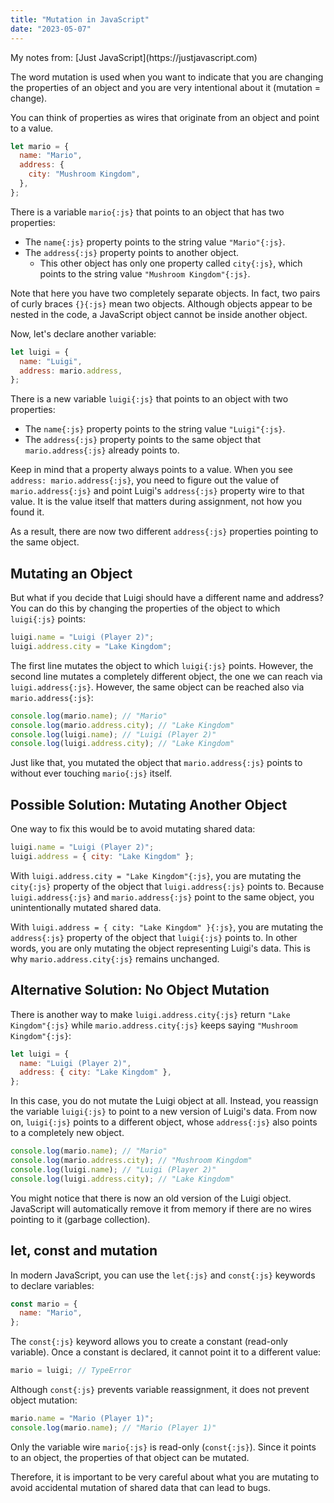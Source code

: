 ```yaml
---
title: "Mutation in JavaScript"
date: "2023-05-07"
---
```


<div className="info-bar">
  My notes from: [Just JavaScript](https://justjavascript.com)
</div>

The word mutation is used when you want to indicate that you are changing the properties of an object and you are very intentional about it (mutation = change).

You can think of properties as wires that originate from an object and point to a value.

```js
let mario = {
  name: "Mario",
  address: {
    city: "Mushroom Kingdom",
  },
};
```

There is a variable `mario{:js}` that points to an object that has two properties:

- The `name{:js}` property points to the string value `"Mario"{:js}`.
- The `address{:js}` property points to another object.
  - This other object has only one property called `city{:js}`, which points to the string value `"Mushroom Kingdom"{:js}`.

Note that here you have two completely separate objects. In fact, two pairs of curly braces `{}{:js}` mean two objects. Although objects appear to be nested in the code, a JavaScript object cannot be inside another object.

Now, let's declare another variable:

```js
let luigi = {
  name: "Luigi",
  address: mario.address,
};
```

There is a new variable `luigi{:js}` that points to an object with two properties:

- The `name{:js}` property points to the string value `"Luigi"{:js}`.
- The `address{:js}` property points to the same object that `mario.address{:js}` already points to.

Keep in mind that a property always points to a value. When you see `address: mario.address{:js}`, you need to figure out the value of `mario.address{:js}` and point Luigi's `address{:js}` property wire to that value. It is the value itself that matters during assignment, not how you found it.

As a result, there are now two different `address{:js}` properties pointing to the same object.

## Mutating an Object

But what if you decide that Luigi should have a different name and address? You can do this by changing the properties of the object to which `luigi{:js}` points:

```js
luigi.name = "Luigi (Player 2)";
luigi.address.city = "Lake Kingdom";
```

The first line mutates the object to which `luigi{:js}` points. However, the second line mutates a completely different object, the one we can reach via `luigi.address{:js}`. However, the same object can be reached also via `mario.address{:js}`:

```js
console.log(mario.name); // "Mario"
console.log(mario.address.city); // "Lake Kingdom"
console.log(luigi.name); // "Luigi (Player 2)"
console.log(luigi.address.city); // "Lake Kingdom"
```

Just like that, you mutated the object that `mario.address{:js}` points to without ever touching `mario{:js}` itself.

## Possible Solution: Mutating Another Object

One way to fix this would be to avoid mutating shared data:

```js
luigi.name = "Luigi (Player 2)";
luigi.address = { city: "Lake Kingdom" };
```

With `luigi.address.city = "Lake Kingdom"{:js}`, you are mutating the `city{:js}` property of the object that `luigi.address{:js}` points to. Because `luigi.address{:js}` and `mario.address{:js}` point to the same object, you unintentionally mutated shared data.

With `luigi.address = { city: "Lake Kingdom" }{:js}`, you are mutating the `address{:js}` property of the object that `luigi{:js}` points to. In other words, you are only mutating the object representing Luigi's data. This is why `mario.address.city{:js}` remains unchanged.

## Alternative Solution: No Object Mutation

There is another way to make `luigi.address.city{:js}` return `"Lake Kingdom"{:js}` while `mario.address.city{:js}` keeps saying `"Mushroom Kingdom"{:js}`:

```js
let luigi = {
  name: "Luigi (Player 2)",
  address: { city: "Lake Kingdom" },
};
```

In this case, you do not mutate the Luigi object at all. Instead, you reassign the variable `luigi{:js}` to point to a new version of Luigi's data. From now on, `luigi{:js}` points to a different object, whose `address{:js}` also points to a completely new object.

```js
console.log(mario.name); // "Mario"
console.log(mario.address.city); // "Mushroom Kingdom"
console.log(luigi.name); // "Luigi (Player 2)"
console.log(luigi.address.city); // "Lake Kingdom"
```

You might notice that there is now an old version of the Luigi object. JavaScript will automatically remove it from memory if there are no wires pointing to it (garbage collection).

## let, const and mutation

In modern JavaScript, you can use the `let{:js}` and `const{:js}` keywords to declare variables:

```js
const mario = {
  name: "Mario",
};
```

The `const{:js}` keyword allows you to create a constant (read-only variable). Once a constant is declared, it cannot point it to a different value:

```js
mario = luigi; // TypeError
```

Although `const{:js}` prevents variable reassignment, it does not prevent object mutation:

```js
mario.name = "Mario (Player 1)";
console.log(mario.name); // "Mario (Player 1)"
```

Only the variable wire `mario{:js}` is read-only (`const{:js}`). Since it points to an object, the properties of that object can be mutated.

Therefore, it is important to be very careful about what you are mutating to avoid accidental mutation of shared data that can lead to bugs.
